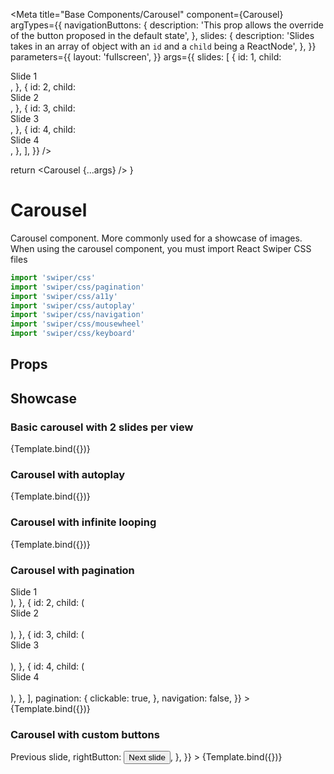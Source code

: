
<Meta
  title="Base Components/Carousel"
  component={Carousel}
  argTypes={{
    navigationButtons: {
      description: 'This prop allows the override of the button proposed in the default state',
    },
    slides: {
      description: 'Slides takes in an array of object with an `id` and a `child` being a ReactNode',
    },
  }}
  parameters={{
    layout: 'fullscreen',
  }}
  args={{
    slides: [
      {
        id: 1,
        child: <div>Slide 1</div>,
      },
      {
        id: 2,
        child: <div>Slide 2</div>,
      },
      {
        id: 3,
        child: <div>Slide 3</div>,
      },
      {
        id: 4,
        child: <div>Slide 4</div>,
      },
    ],
  }}
/>

  return <Carousel {...args} />
}

# Carousel

Carousel component. More commonly used for a showcase of images. When using the carousel component, you must import React Swiper CSS files

```ts
import 'swiper/css'
import 'swiper/css/pagination'
import 'swiper/css/a11y'
import 'swiper/css/autoplay'
import 'swiper/css/navigation'
import 'swiper/css/mousewheel'
import 'swiper/css/keyboard'
```

## Props

<ArgTypes />

## Showcase

### Basic carousel with 2 slides per view

<Canvas>
  <Story
    name="Carousel"
    args={{
      id: 1,
      navigation: true,
      slidesPerView: 2,
    }}
  >
    {Template.bind({})}
  </Story>
</Canvas>

### Carousel with autoplay

<Canvas>
  <Story
    name="Carousel with autoplay"
    args={{
      id: 2,
      autoplay: true,
      navigation: true,
    }}
  >
    {Template.bind({})}
  </Story>
</Canvas>

### Carousel with infinite looping

<Canvas>
  <Story
    name="Carousel with infinite looping"
    args={{
      id: 3,
      loop: true,
      navigation: true,
    }}
  >
    {Template.bind({})}
  </Story>
</Canvas>

### Carousel with pagination

<Canvas>
  <Story
    name="Carousel with pagination"
    args={{
      id: 4,
      slides: [
        {
          id: 1,
          child: (
            <div>
              Slide 1<br />
              &#x200B;
            </div>
          ),
        },
        {
          id: 2,
          child: (
            <div>
              Slide 2<br />
              &#x200B;
            </div>
          ),
        },
        {
          id: 3,
          child: (
            <div>
              Slide 3<br />
              &#x200B;
            </div>
          ),
        },
        {
          id: 4,
          child: (
            <div>
              Slide 4<br />
              &#x200B;
            </div>
          ),
        },
      ],
      pagination: {
        clickable: true,
      },
      navigation: false,
    }}
  >
    {Template.bind({})}
  </Story>
</Canvas>

### Carousel with custom buttons

<Canvas>
  <Story
    name="Carousel custom buttons"
    args={{
      id: 4,
      navigation: true,
      navigationButtons: {
        leftButton: <Button>Previous slide</Button>,
        rightButton: <Button>Next slide</Button>,
      },
    }}
  >
    {Template.bind({})}
  </Story>
</Canvas>
